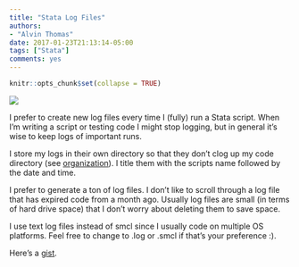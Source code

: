 ```yaml
---
title: "Stata Log Files"
authors: 
- "Alvin Thomas"
date: 2017-01-23T21:13:14-05:00
tags: ["Stata"]
comments: yes
---
```


```r
knitr::opts_chunk$set(collapse = TRUE)
```

![](https://raw.githubusercontent.com/StatSnips/statsnips.github.io/master/images/20170123-logs.jpg)

I prefer to create new log files every time I (fully) run a Stata script. When I'm writing a script or testing code I might stop logging, but in general it's wise to keep logs of important runs.

I store my logs in their own directory so that they don't clog up my code directory (see [organization](https://statsnips.github.io/2017/01/23/A-Note-on-Organization-Project-Files.html)). I title them with the scripts name followed by the date and time.

I prefer to generate a ton of log files. I don't like to scroll through a log file that has expired code from a month ago. Usually log files are small (in terms of hard drive space) that I don't worry about deleting them to save space. 

I use text log files instead of smcl since I usually code on multiple OS platforms. Feel free to change to .log or .smcl if that's your preference :).

Here's a [gist](https://gist.github.com/alvinthomas/22ef8cd9455809729dd733ebecd9da09).